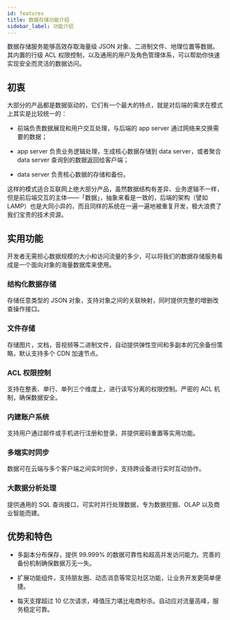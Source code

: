 ```yaml
---
id: features
title: 数据存储功能介绍
sidebar_label: 功能介绍
---
```


数据存储服务能够高效存取海量级 JSON 对象、二进制文件、地理位置等数据。其内置的行级 ACL 权限控制，以及通用的用户及角色管理体系，可以帮助你快速实现安全而灵活的数据访问。

## 初衷

大部分的产品都是数据驱动的，它们有一个最大的特点，就是对后端的需求在模式上其实是比较统一的：

- 前端负责数据展现和用户交互处理，与后端的 app server 通过网络来交换需要的数据；

- app server 负责业务逻辑处理，生成核心数据存储到 data server，或者聚合 data server 查询到的数据返回给客户端；

- data server 负责核心数据的存储和备份。

这样的模式适合互联网上绝大部分产品，虽然数据结构有差异、业务逻辑不一样，但是前后端交互的主体——「数据」，抽象来看是一致的，后端的架构（譬如 LAMP）也是大同小异的，而且同样的系统在一遍一遍地被重复开发，极大浪费了我们宝贵的技术资源。

## 实用功能

开发者无需担心数据规模的大小和访问流量的多少，可以将我们的数据存储服务看成是一个面向对象的海量数据库来使用。

### 结构化数据存储

存储任意类型的 JSON 对象，支持对象之间的关联映射，同时提供完整的增删改查操作接口。

### 文件存储

存储图片，文档，音视频等二进制文件，自动提供弹性空间和多副本的冗余备份策略，默认支持多个 CDN 加速节点。

### ACL 权限控制

支持在整表、单行、单列三个维度上，进行读写分离的权限控制。严密的 ACL 机制，确保数据安全。

### 内建账户系统

支持用户通过邮件或手机进行注册和登录，并提供密码重置等实用功能。

### 多端实时同步

数据可在云端与多个客户端之间实时同步，支持跨设备进行实时互动协作。

### 大数据分析处理

提供通用的 SQL 查询接口，可实时并行处理数据，专为数据挖掘、OLAP 以及商业智能而建。

## 优势和特色

- 多副本分布保存，提供 99.999% 的数据可靠性和超高并发访问能力。完善的备份机制确保数据万无一失。

- 扩展功能组件，支持朋友圈、动态消息等常见社区功能，让业务开发更简单便捷。

- 每天支撑超过 10 亿次请求，峰值压力堪比电商秒杀。自动应对流量高峰，服务稳定可靠。
